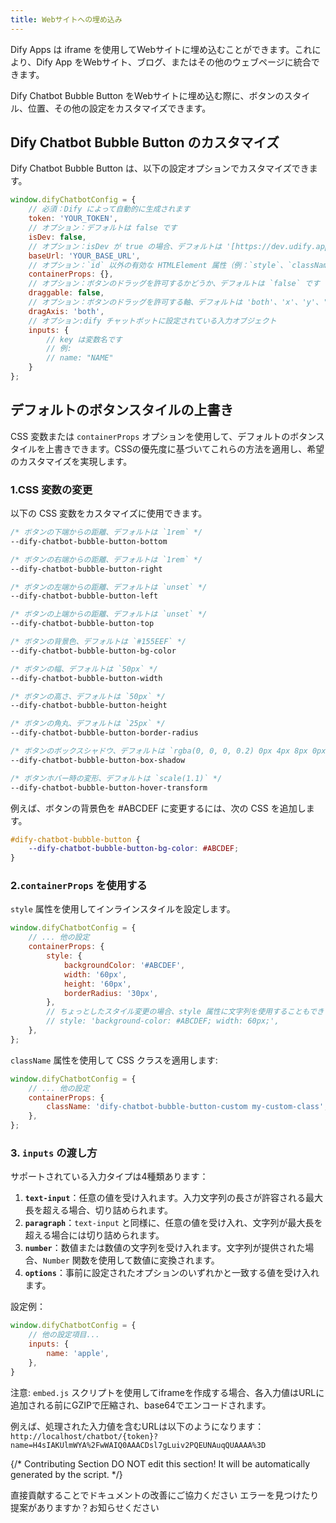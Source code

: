 ```yaml
---
title: Webサイトへの埋め込み
---
```



Dify Apps は iframe を使用してWebサイトに埋め込むことができます。これにより、Dify App をWebサイト、ブログ、またはその他のウェブページに統合できます。

Dify Chatbot Bubble Button をWebサイトに埋め込む際に、ボタンのスタイル、位置、その他の設定をカスタマイズできます。

## Dify Chatbot Bubble Button のカスタマイズ

Dify Chatbot Bubble Button は、以下の設定オプションでカスタマイズできます。

```javascript
window.difyChatbotConfig = {
    // 必須：Dify によって自動的に生成されます
    token: 'YOUR_TOKEN',
    // オプション：デフォルトは false です
    isDev: false,
    // オプション：isDev が true の場合、デフォルトは '[https://dev.udify.app](https://dev.udify.app)'、それ以外の場合は '[https://udify.app](https://udify.app)' です
    baseUrl: 'YOUR_BASE_URL',
    // オプション：`id` 以外の有効な HTMLElement 属性（例：`style`、`className` など）を受け入れます
    containerProps: {},
    // オプション：ボタンのドラッグを許可するかどうか、デフォルトは `false` です
    draggable: false,
    // オプション：ボタンのドラッグを許可する軸、デフォルトは 'both'、'x'、'y'、'both' のいずれかを指定できます
    dragAxis: 'both',
    // オプション:dify チャットボットに設定されている入力オブジェクト
    inputs: {
        // key は変数名です
        // 例:
        // name: "NAME"
    }
};
```

## デフォルトのボタンスタイルの上書き

CSS 変数または `containerProps` オプションを使用して、デフォルトのボタンスタイルを上書きできます。CSSの優先度に基づいてこれらの方法を適用し、希望のカスタマイズを実現します。

### 1.CSS 変数の変更

以下の CSS 変数をカスタマイズに使用できます。

```css
/* ボタンの下端からの距離、デフォルトは `1rem` */
--dify-chatbot-bubble-button-bottom

/* ボタンの右端からの距離、デフォルトは `1rem` */
--dify-chatbot-bubble-button-right

/* ボタンの左端からの距離、デフォルトは `unset` */
--dify-chatbot-bubble-button-left

/* ボタンの上端からの距離、デフォルトは `unset` */
--dify-chatbot-bubble-button-top

/* ボタンの背景色、デフォルトは `#155EEF` */
--dify-chatbot-bubble-button-bg-color

/* ボタンの幅、デフォルトは `50px` */
--dify-chatbot-bubble-button-width

/* ボタンの高さ、デフォルトは `50px` */
--dify-chatbot-bubble-button-height

/* ボタンの角丸、デフォルトは `25px` */
--dify-chatbot-bubble-button-border-radius

/* ボタンのボックスシャドウ、デフォルトは `rgba(0, 0, 0, 0.2) 0px 4px 8px 0px)` */
--dify-chatbot-bubble-button-box-shadow

/* ボタンホバー時の変形、デフォルトは `scale(1.1)` */
--dify-chatbot-bubble-button-hover-transform
```

例えば、ボタンの背景色を #ABCDEF に変更するには、次の CSS を追加します。

```css
#dify-chatbot-bubble-button {
    --dify-chatbot-bubble-button-bg-color: #ABCDEF;
}
```

### 2.`containerProps` を使用する

`style` 属性を使用してインラインスタイルを設定します。

```javascript
window.difyChatbotConfig = {
    // ... 他の設定
    containerProps: {
        style: {
            backgroundColor: '#ABCDEF',
            width: '60px',
            height: '60px',
            borderRadius: '30px',
        },
        // ちょっとしたスタイル変更の場合、style 属性に文字列を使用することもできます。
        // style: 'background-color: #ABCDEF; width: 60px;',
    },
};
```

`className` 属性を使用して CSS クラスを適用します:

```javascript
window.difyChatbotConfig = {
    // ... 他の設定
    containerProps: {
        className: 'dify-chatbot-bubble-button-custom my-custom-class',
    },
};
```

### 3. `inputs` の渡し方

サポートされている入力タイプは4種類あります：

1. **`text-input`**：任意の値を受け入れます。入力文字列の長さが許容される最大長を超える場合、切り詰められます。
2. **`paragraph`**：`text-input` と同様に、任意の値を受け入れ、文字列が最大長を超える場合には切り詰められます。
3. **`number`**：数値または数値の文字列を受け入れます。文字列が提供された場合、`Number` 関数を使用して数値に変換されます。
4. **`options`**：事前に設定されたオプションのいずれかと一致する値を受け入れます。

設定例：

```javascript
window.difyChatbotConfig = {
    // 他の設定項目...
    inputs: {
        name: 'apple',
    },
}
```

注意: `embed.js` スクリプトを使用してiframeを作成する場合、各入力値はURLに追加される前にGZIPで圧縮され、base64でエンコードされます。

例えば、処理された入力値を含むURLは以下のようになります：
`http://localhost/chatbot/{token}?name=H4sIAKUlmWYA%2FwWAIQ0AAACDsl7gLuiv2PQEUNAuqQUAAAA%3D`

{/*
Contributing Section
DO NOT edit this section!
It will be automatically generated by the script.
*/}

<CardGroup cols="2">
    <Card
        title="このページを編集する"
        icon="pen-to-square"
        href="https://github.com/langgenius/dify-docs-mintlify/edit/main/ja-jp/guides/application-publishing/embedding-in-websites.mdx"
    >
        直接貢献することでドキュメントの改善にご協力ください
    </Card>
    <Card
        title="問題を報告する"
        icon="github"
        href="https://github.com/langgenius/dify-docs-mintlify/issues/new?title=ドキュメントの問題%3A%20ding-in-websi&body=%23%23%20問題の説明%0A%3C%21--%20発見した問題について簡単に説明してください%20--%3E%0A%0A%23%23%20ページリンク%0Ahttps%3A%2F%2Fgithub.com%2Flanggenius%2Fdify-docs-mintlify%2Fblob%2Fmain%2Fja-jp/guides/application-publishing%2Fembedding-in-websites.mdx%0A%0A%23%23%20提案される変更%0A%3C%21--%20特定の変更案がある場合は、ここで説明してください%20--%3E%0A%0A%3C%21--%20ドキュメントの品質向上にご協力いただきありがとうございます！%20--%3E"
    >
        エラーを見つけたり提案がありますか？お知らせください
    </Card>
</CardGroup>
